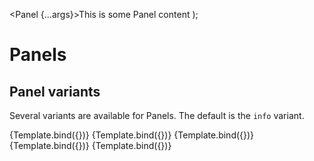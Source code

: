

<Meta title="Components/Panel/Variants" component={Panel} />

  <Panel {...args}>This is some Panel content</Panel>
);

# Panels

## Panel variants

Several variants are available for Panels. The default is the `info` variant.

<Canvas>
  <Story name="Default" args={{ headerContent: 'Panel Header (Default)' }}>
    {Template.bind({})}
  </Story>
  <Story
    name="Success"
    args={{ variant: 'success', headerContent: 'Panel Header (Success)' }}
  >
    {Template.bind({})}
  </Story>
  <Story
    name="Info"
    args={{ variant: 'info', headerContent: 'Panel Header (Info)' }}
  >
    {Template.bind({})}
  </Story>
  <Story
    name="Warning"
    args={{ variant: 'warning', headerContent: 'Panel Header (Warning)' }}
  >
    {Template.bind({})}
  </Story>
  <Story
    name="Danger"
    args={{ variant: 'danger', headerContent: 'Panel Header (Danger)' }}
  >
    {Template.bind({})}
  </Story>
</Canvas>
